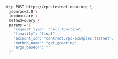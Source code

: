 ```bash
http POST https://rpc.testnet.near.org \
  jsonrpc=2.0 \
  id=dontcare \
  method=query \
  params:='{
    "request_type": "call_function",
    "finality": "final",
    "account_id": "contract.rpc-examples.testnet",
    "method_name": "get_greeting",
    "args_base64": ""
  }'
```
